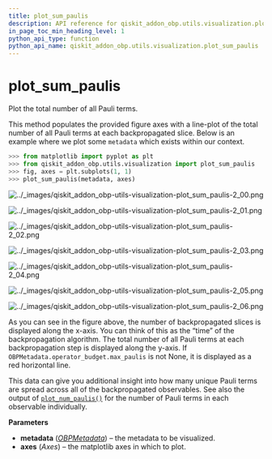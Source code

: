 ```yaml
---
title: plot_sum_paulis
description: API reference for qiskit_addon_obp.utils.visualization.plot_sum_paulis
in_page_toc_min_heading_level: 1
python_api_type: function
python_api_name: qiskit_addon_obp.utils.visualization.plot_sum_paulis
---
```


<span id="plot-sum-paulis" />

# plot\_sum\_paulis

<Function id="qiskit_addon_obp.utils.visualization.plot_sum_paulis" isDedicatedPage={true} github="https://github.com/Qiskit/qiskit-addon-obp/tree/main/qiskit_addon_obp/utils/visualization.py#L297-L349" signature="plot_sum_paulis(metadata, axes)">
  Plot the total number of all Pauli terms.

  This method populates the provided figure axes with a line-plot of the total number of all Pauli terms at each backpropagated slice. Below is an example where we plot some `metadata` which exists within our context.

  ```python
  >>> from matplotlib import pyplot as plt
  >>> from qiskit_addon_obp.utils.visualization import plot_sum_paulis
  >>> fig, axes = plt.subplots(1, 1)
  >>> plot_sum_paulis(metadata, axes)
  ```

  ![../\_images/qiskit\_addon\_obp-utils-visualization-plot\_sum\_paulis-2\_00.png](/images/api/qiskit-addon-obp/qiskit_addon_obp-utils-visualization-plot_sum_paulis-2_00.png)

  ![../\_images/qiskit\_addon\_obp-utils-visualization-plot\_sum\_paulis-2\_01.png](/images/api/qiskit-addon-obp/qiskit_addon_obp-utils-visualization-plot_sum_paulis-2_01.png)

  ![../\_images/qiskit\_addon\_obp-utils-visualization-plot\_sum\_paulis-2\_02.png](/images/api/qiskit-addon-obp/qiskit_addon_obp-utils-visualization-plot_sum_paulis-2_02.png)

  ![../\_images/qiskit\_addon\_obp-utils-visualization-plot\_sum\_paulis-2\_03.png](/images/api/qiskit-addon-obp/qiskit_addon_obp-utils-visualization-plot_sum_paulis-2_03.png)

  ![../\_images/qiskit\_addon\_obp-utils-visualization-plot\_sum\_paulis-2\_04.png](/images/api/qiskit-addon-obp/qiskit_addon_obp-utils-visualization-plot_sum_paulis-2_04.png)

  ![../\_images/qiskit\_addon\_obp-utils-visualization-plot\_sum\_paulis-2\_05.png](/images/api/qiskit-addon-obp/qiskit_addon_obp-utils-visualization-plot_sum_paulis-2_05.png)

  ![../\_images/qiskit\_addon\_obp-utils-visualization-plot\_sum\_paulis-2\_06.png](/images/api/qiskit-addon-obp/qiskit_addon_obp-utils-visualization-plot_sum_paulis-2_06.png)

  As you can see in the figure above, the number of backpropagated slices is displayed along the x-axis. You can think of this as the “time” of the backpropagation algorithm. The total number of all Pauli terms at each backpropagation step is displayed along the y-axis. If `OBPMetadata.operator_budget.max_paulis` is not None, it is displayed as a red horizontal line.

  This data can give you additional insight into how many unique Pauli terms are spread across all of the backpropagated observables. See also the output of [`plot_num_paulis()`](utils-visualization-plot-num-paulis "qiskit_addon_obp.utils.visualization.plot_num_paulis") for the number of Pauli terms in each observable individually.

  **Parameters**

  *   **metadata** ([*OBPMetadata*](utils-metadata-obp-metadata "qiskit_addon_obp.utils.metadata.OBPMetadata")) – the metadata to be visualized.
  *   **axes** (*Axes*) – the matplotlib axes in which to plot.
</Function>


